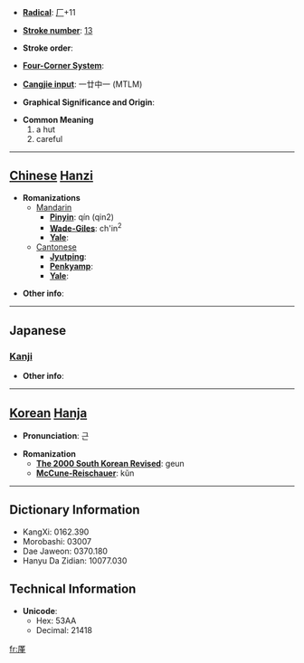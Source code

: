 * '''[[Wiktionary:Chinese radical index| Radical]]''': [[Wiktionary:Chinese radical index 厂|厂]]+11

* '''[[Wiktionary:Chinese total strokes index|Stroke number]]''': [[Wiktionary:Chinese total strokes index 13|13]]

* '''Stroke order''': 

* '''[[Wiktionary:Chinese four corner index|Four-Corner System]]''': 

* '''[[Wiktionary:Chinese Cangjie index|Cangjie input]]''': 一廿中一 (MTLM)

* '''Graphical Significance and Origin''': 

* '''Common Meaning'''
*#a hut
*# careful


----

== [[Chinese]] [[Hanzi]] ==

* '''Romanizations'''
** [[Mandarin]]
*** '''[[Pinyin]]''': qín (qin2)
*** '''[[Wade-Giles]]''': ch'in<sup>2</sup>
*** '''[[Yale]]''': 
**[[Cantonese]]
***'''[[Jyutping]]''':
***'''[[Penkyamp]]''': 
***'''[[Yale]]''': 

* '''Other info''': 

----

==Japanese==
===[[Kanji]]===
{{kanji|on readings=[[きん]] (kin), [[ごん]] (gon)|kun readings=[[こや]] (koya)}}

* '''Other info''':  

----

== [[Korean]] [[Hanja]] ==

* '''Pronunciation''': 근

* '''Romanization'''
** '''[[The 2000 South Korean Revised Romanization|The 2000 South Korean Revised]]''': geun
** '''[[McCune-Reischauer]]''': kŭn

----

== Dictionary Information ==

* KangXi: 0162.390
* Morobashi: 03007
* Dae Jaweon: 0370.180
* Hanyu Da Zidian: 10077.030

== Technical Information ==

* '''Unicode''':
** Hex: 53AA
** Decimal: 21418

[[fr:厪]]